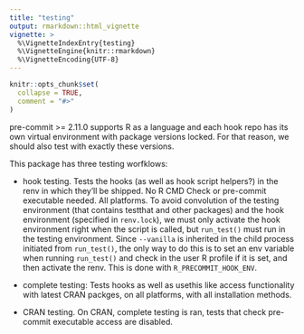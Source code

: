 ```yaml
---
title: "testing"
output: rmarkdown::html_vignette
vignette: >
  %\VignetteIndexEntry{testing}
  %\VignetteEngine{knitr::rmarkdown}
  %\VignetteEncoding{UTF-8}
---
```


```r
knitr::opts_chunk$set(
  collapse = TRUE,
  comment = "#>"
)
```

pre-commit >= 2.11.0 supports R as a language and each hook repo has its own
virtual environment with package versions locked. For that reason, we should
also test with exactly these versions.

This package has three testing worfklows:

* hook testing. Tests the hooks (as well as hook script helpers?) in the renv in
  which they'll be shipped. No R CMD Check or pre-commit executable needed.
  All platforms. To avoid convolution of the testing environment
  (that contains testthat and other packages) and the hook environment
  (specified in `renv.lock`), we must only activate the hook environment right
  when the script is called, but `run_test()` must run in the testing
  environment. Since `--vanilla` is inherited in the child process initiated
  from `run_test()`, the only way to do this is to set an env variable when
  running `run_test()` and check in the user R profile if it is set, and then
  activate the renv. This is done with `R_PRECOMMIT_HOOK_ENV`.
  
* complete testing: Tests hooks as well as usethis like access functionality 
  with latest CRAN packges, on all platforms, with all installation methods.

* CRAN testing. On CRAN, complete testing is ran, tests that check pre-commit
  executable access are disabled.
